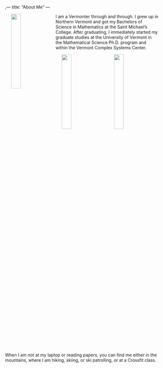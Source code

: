 ,---
title: "About Me"
---


<img src="/assets/images/hiking.jpg" width="25%" hspace="20" align="left">

I am a Vermonter through and through. I grew up in Northern Vermont and got my Bachelors of Science in Mathematics at the Saint Michael's College. After graduating, I immediately started my graduate studies at the University of Vermont in the Mathematical Science Ph.D. program and within the Vermont Complex Systems Center. 

<img src="/assets/images/ramen.jpg" width="25%" hspace="20" align="right">

<img src="/assets/images/sand_dunes.jpg" width="25%" hspace="20" align="left">

When I am not at my laptop or reading papers, you can find me either in the mountains, where I am hiking, skiing, or ski patrolling, or at a Crossfit class. 



[1]: https://vermontcomplexsystems.org/

[2]: https://www.uvm.edu/cems/mathstat


